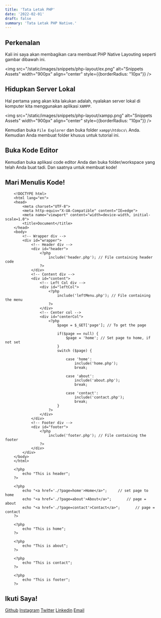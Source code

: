 ```yaml
---
title: 'Tata Letak PHP'
date: '2022-02-01'
draft: false
summary: 'Tata Letak PHP Native.'
---
```


<TOCInline toc={props.toc} asDisclosure />

## Perkenalan

Kali ini saya akan membagikan cara membuat PHP Native Layouting seperti gambar dibawah ini.

<img src="/static/images/snippets/php-layout/ex.png" alt="Snippets Assets" width="900px" align="center" style={{borderRadius: "10px"}} />

## Hidupkan Server Lokal

Hal pertama yang akan kita lakukan adalah, nyalakan server lokal di komputer kita menggunakan aplikasi `XAMPP`.

<img src="/static/images/snippets/php-layout/xampp.png" alt="Snippets Assets" width="900px" align="center" style={{borderRadius: "10px"}} />

Kemudian buka `File Explorer` dan buka folder `xampp\htdocs\` Anda. Kemudian Anda membuat folder khusus untuk tutorial ini.

## Buka Kode Editor

Kemudian buka aplikasi code editor Anda dan buka folder/workspace yang telah Anda buat tadi. Dan saatnya untuk membuat kode!

## Mari Menulis Kode!

```php:index.php showLineNumbers
    <!DOCTYPE html>
    <html lang="en">
    <head>
        <meta charset="UTF-8">
        <meta http-equiv="X-UA-Compatible" content="IE=edge">
        <meta name="viewport" content="width=device-width, initial-scale=1.0">
        <title>Document</title>
    </head>
    <body>
        <!-- Wrapper div -->
        <div id="wrapper">
            <!-- Header div -->
            <div id="header">
                <?php
                    include('header.php'); // File containing header code
                ?>
            </div>
            <!-- Content div -->
            <div id="content">
                <!-- Left Col div -->
                <div id="leftCol">
                    <?php
                        include('leftMenu.php'); // File containing the menu
                    ?>
                </div>
                <!-- Center col -->
                <div id="centerCol">
                    <?php
                        $page = $_GET['page']; // To get the page

                        if($page == null) {
                            $page = 'home'; // Set page to home, if not set
                        }
                        switch ($page) {

                            case 'home':
                                include('home.php');
                                break;

                            case 'about':
                                include('about.php');
                                break;

                            case 'contact':
                                include('contact.php');
                                break;
                        }
                    ?>
                </div>
            </div>
            <!-- Footer div -->
            <div id="footer">
                <?php
                    include('footer.php'); // File containing the footer
                ?>
            </div>
        </div>
    </body>
    </html>
```

```php:header.php showLineNumbers
    <?php
        echo "This is header";   
    ?>
```

```php:leftMenu.php showLineNumbers
    <?php
        echo "<a href='./?page=home'>Home</a>";     // set page to home
        echo "<a href='./?page=about'>About</a>";       // page = about
        echo "<a href='./?page=contact'>Contact</a>";       // page = contact
    ?>
```

```php:home.php showLineNumbers
    <?php
        echo "This is home";   
    ?>
```

```php:about.php showLineNumbers
    <?php
        echo "This is about";   
    ?>
```

```php:contact.php showLineNumbers
    <?php
        echo "This is contact";   
    ?>
```

```php:footer.php showLineNumbers
    <?php
        echo "This is footer";   
    ?>
```

## Ikuti Saya!

[Github](https://www.github.com/nuflakbrr)
[Instagram](https://www.instagram.com/kbrnugroho)
[Twitter](https://www.twitter.com/nuflakbrr)
[Linkedin](https://www.linkedin.com/public-profile/in/nuflakbrr)
[Email](mailto:naufalakbar378@gmail.com)